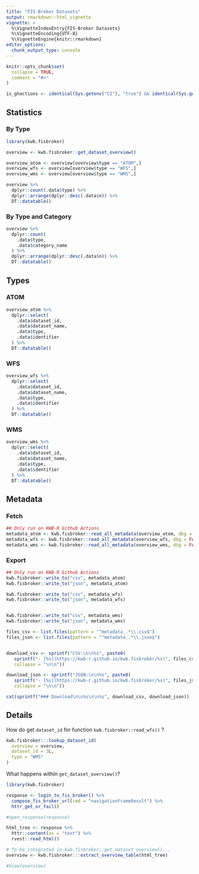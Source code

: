 ```yaml
---
title: "FIS-Broker Datasets"
output: rmarkdown::html_vignette
vignette: >
  %\VignetteIndexEntry{FIS-Broker Datasets}
  %\VignetteEncoding{UTF-8}
  %\VignetteEngine{knitr::rmarkdown}
editor_options: 
  chunk_output_type: console
---
```


```r
knitr::opts_chunk$set(
  collapse = TRUE,
  comment = "#>"
)

is_ghactions <- identical(Sys.getenv("CI"), "true") && identical(Sys.getenv("GH_ACTIONS_KWB_R"), TRUE)

```

## Statistics

### By Type

```r
library(kwb.fisbroker)

overview <- kwb.fisbroker::get_dataset_overview()

overview_atom <- overview[overview$type == "ATOM",]
overview_wfs <- overview[overview$type == "WFS",]
overview_wms <- overview[overview$type == "WMS",]

overview %>%  
  dplyr::count(.data$type) %>% 
  dplyr::arrange(dplyr::desc(.data$n)) %>% 
  DT::datatable()
```

### By Type and Category

```r
overview %>%  
  dplyr::count(
    .data$type,
    .data$category_name
  ) %>% 
  dplyr::arrange(dplyr::desc(.data$n)) %>% 
  DT::datatable()
```


## Types 

### ATOM

```r
overview_atom %>%
  dplyr::select(
    .data$dataset_id,
    .data$dataset_name,
    .data$type,
    .data$identifier
  ) %>% 
  DT::datatable()
```  

### WFS

```r
overview_wfs %>%
  dplyr::select(
    .data$dataset_id,
    .data$dataset_name,
    .data$type,
    .data$identifier
  ) %>% 
  DT::datatable()
```  

### WMS

```r
overview_wms %>%
  dplyr::select(
    .data$dataset_id,
    .data$dataset_name,
    .data$type,
    .data$identifier
  ) %>% 
  DT::datatable()
```  


## Metadata


### Fetch 

```r

## Only run on KWB-R Github Actions
metadata_atom <- kwb.fisbroker::read_all_metadata(overview_atom, dbg = FALSE)
metadata_wfs <- kwb.fisbroker::read_all_metadata(overview_wfs, dbg = FALSE)
metadata_wms <- kwb.fisbroker::read_all_metadata(overview_wms, dbg = FALSE)
```

### Export

```r

## Only run on KWB-R Github Actions
kwb.fisbroker::write_to("csv", metadata_atom)
kwb.fisbroker::write_to("json", metadata_atom)

kwb.fisbroker::write_to("csv", metadata_wfs)
kwb.fisbroker::write_to("json", metadata_wfs)


kwb.fisbroker::write_to("csv", metadata_wms)
kwb.fisbroker::write_to("json", metadata_wms)
```


```r
files_csv <- list.files(pattern = "^metadata_.*\\.csv$")
files_json <- list.files(pattern = "^metadata_.*\\.json$")


download_csv <- sprintf("CSV:\n\n%s", paste0(
   sprintf("- [%s](https://kwb-r.github.io/kwb.fisbroker/%s)", files_csv, files_csv),
   collapse = "\n\n"))

download_json <- sprintf("JSON:\n\n%s", paste0(
   sprintf("- [%s](https://kwb-r.github.io/kwb.fisbroker/%s)", files_json, files_json),
   collapse = "\n\n"))

cat(sprintf("### Download\n\n%s\n\n%s", download_csv, download_json))
```

## Details

How do get `dataset_id` for function `kwb.fisbroker::read_wfs()` ?


```r
kwb.fisbroker:::lookup_dataset_id(
  overview = overview, 
  dataset_id = 3L, 
  type = "WMS"
)
```


What happens within `get_dataset_overview()`?

```r
library(kwb.fisbroker)

response <- login_to_fis_broker() %>%
  compose_fis_broker_url(cmd = "navigationFrameResult") %>%
  httr_get_or_fail()

#open_response(response)

html_tree <- response %>%
  httr::content(as = "text") %>%
  rvest::read_html()

# To be integrated in kwb.fisbroker::get_dataset_overview()...
overview <- kwb.fisbroker:::extract_overview_table(html_tree)

#View(overview)
```
